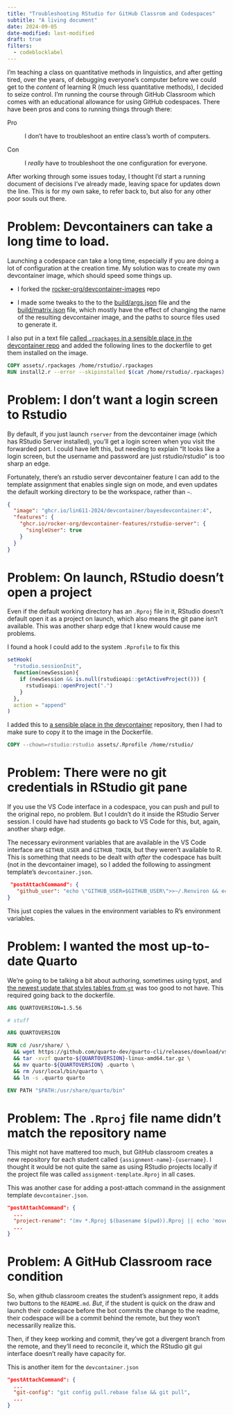 ```yaml
---
title: "Troubleshooting RStudio for GitHub Classrom and Codespaces"
subtitle: "A living document"
date: 2024-09-05
date-modified: last-modified
draft: true
filters: 
  - codeblocklabel
---
```


I'm teaching a class on quantitative methods in linguistics, and after getting tired, over the years, of debugging everyone's computer before we could get to the *content* of learning R (much less quantitative methods), I decided to seize control. I'm running the course through GitHub Classroom which comes with an educational allowance for using GitHub codespaces. There have been pros and cons to running things through there:

Pro

:   I don't have to troubleshoot an entire class's worth of computers.

Con

:   I *really* have to troubleshoot the one configuration for everyone.

After working through some issues today, I thought I'd start a running document of decisions I've already made, leaving space for updates down the line. This is for my own sake, to refer back to, but also for any other poor souls out there.

# Problem: Devcontainers can take a long time to load.

Launching a codespace can take a long time, especially if you are doing a lot of configuration at the creation time. My solution was to create my own devcontainer image, which should speed some things up.

-   I forked the [rocker-org/devcontainer-images](https://github.com/rocker-org/devcontainer-images) repo

-   I made some tweaks to the to the [build/args.json](https://github.com/Lin611-2024/devcontainer-images/blob/main/build/args.json) file and the [build/matrix.json](https://github.com/Lin611-2024/devcontainer-images/blob/main/build/matrix.json) file, which mostly have the effect of changing the name of the resulting devcontainer image, and the paths to source files used to generate it.

I also put in a text file [called `.rpackages` in a sensible place in the devcontainer repo](https://github.com/Lin611-2024/devcontainer-images/blob/main/src/rstudio/assets/.rpackages) and added the following lines to the dockerfile to get them installed on the image.

``` dockerfile
COPY assets/.rpackages /home/rstudio/.rpackages
RUN install2.r --error --skipinstalled $(cat /home/rstudio/.rpackages)
```

# Problem: I don't want a login screen to Rstudio

By default, if you just launch `rserver` from the devcontainer image (which has RStudio Server installed), you'll get a login screen when you visit the forwarded port. I could have left this, but needing to explain "It looks like a login screen, but the username and password are just rstudio/rstudio" is too sharp an edge.

Fortunately, there's an rstudio server devcontainer feature I can add to the template assignment that enables single sign on mode, and even updates the default working directory to be the workspace, rather than `~`.

``` json
{
  "image": "ghcr.io/lin611-2024/devcontainer/bayesdevcontainer:4",
  "features": {
    "ghcr.io/rocker-org/devcontainer-features/rstudio-server": {
      "singleUser": true
    }
  }
}
```

# Problem: On launch, RStudio doesn't open a project

Even if the default working directory has an `.Rproj` file in it, RStudio doesn't default open it as a project on launch, which also means the git pane isn't available. This was another sharp edge that I knew would cause me problems.

I found a hook I could add to the system `.Rprofile` to fix this

``` r
setHook(
  "rstudio.sessionInit",
  function(newSession){
    if (newSession && is.null(rstudioapi::getActiveProject())) {
      rstudioapi::openProject(".")
    }
  },
  action = "append"
)
```

I added this to [a sensible place in the devcontainer](https://github.com/Lin611-2024/devcontainer-images/blob/main/src/rstudio/assets/.Rprofile) repository, then I had to make sure to copy it to the image in the Dockerfile.

``` dockerfile
COPY --chown=rstudio:rstudio assets/.Rprofile /home/rstudio/
```

# Problem: There were no git credentials in RStudio git pane

If you use the VS Code interface in a codespace, you can push and pull to the original repo, no problem. But I couldn't do it inside the RStudio Server session. I could have had students go back to VS Code for this, but, again, another sharp edge.

The necessary evironment variables that are available in the VS Code interface are `GITHUB_USER` and `GITHUB_TOKEN`, but they weren't available to R. This is something that needs to be dealt with *after* the codespace has built (not in the devcontainer image), so I added the following to assingment template's `devcontainer.json`.

``` json
 "postAttachCommand": {
   "github_user": "echo \"GITHUB_USER=$GITHUB_USER\">>~/.Renviron && echo \"GITHUB_TOKEN=$GITHUB_TOKEN\">>~/.Renviron"
}
```

This just copies the values in the environment variables to R's environment variables.

# Problem: I wanted the most up-to-date Quarto

We're going to be talking a bit about authoring, sometimes using typst, and [the newest update that styles tables from `gt`](https://quarto.org/docs/blog/posts/2024-07-02-beautiful-tables-in-typst/) was too good to not have. This required going back to the dockerfile.

``` dockerfile
ARG QUARTOVERSION=1.5.56

# stuff

ARG QUARTOVERSION

RUN cd /usr/share/ \
  && wget https://github.com/quarto-dev/quarto-cli/releases/download/v${QUARTOVERSION}/quarto-${QUARTOVERSION}-linux-amd64.tar.gz \
  && tar -xvzf quarto-${QUARTOVERSION}-linux-amd64.tar.gz \
  && mv quarto-${QUARTOVERSION} .quarto \
  && rm /usr/local/bin/quarto \
  && ln -s .quarto quarto

ENV PATH "$PATH:/usr/share/quarto/bin"
```

# Problem: The `.Rproj` file name didn't match the repository name

This might not have mattered too much, but GitHub classroom creates a new repository for each student called `{assignment-name}-{username}`. I thought it would be not quite the same as using RStudio projects locally if the project file was called `assignment-template.Rproj` in all cases.

This was another case for adding a post-attach command in the assignment template `devcontainer.json`.

``` json
"postAttachCommand": {
  ...
  "project-rename": "(mv *.Rproj $(basename $(pwd)).Rproj || echo 'moved' )",
  ...
}
```

# Problem: A GitHub Classroom race condition

So, when github classroom creates the student's assignment repo, it adds two buttons to the `README.md`. *But*, if the student is quick on the draw and launch their codespace before the bot commits the change to the readme, their codespace will be a commit behind the remote, but they won't necessarilly realize this.

Then, if they keep working and commit, they've got a divergent branch from the remote, and they'll need to reconcile it, which the RStudio git gui interface doesn't really have capacity for.

This is another item for the `devcontainer.json`

``` json
"postAttachCommand": {
  ...
  "git-config": "git config pull.rebase false && git pull",
  ...
}
```
